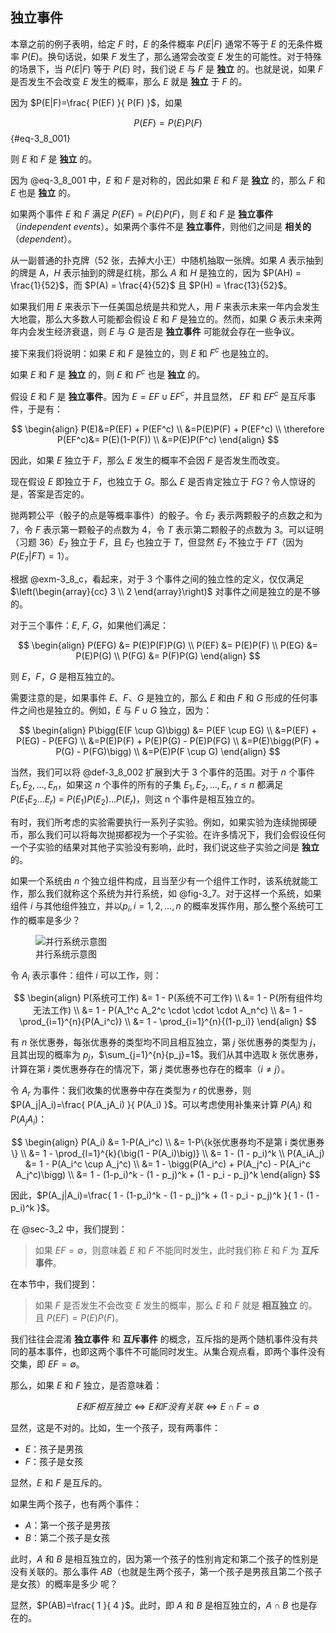 ## 独立事件 {#sec-3_8}
本章之前的例子表明，给定 $F$ 时，$E$ 的条件概率 $P(E|F)$ 通常不等于 $E$ 的无条件概率 $P(E)$。换句话说，如果 $F$ 发生了，那么通常会改变 $E$ 发生的可能性。对于特殊的场景下，当 $P(E|F)$ 等于 $P(E)$ 时，我们说 $E$ 与 $F$ 是 **独立** 的。也就是说，如果 $F$ 是否发生不会改变 $E$ 发生的概率，那么 $E$ 就是 **独立** 于 $F$ 的。

因为 $P(E|F)=\frac{ P(EF) }{ P(F) }$，如果 

$$
P(EF)=P(E)P(F)
$$ {#eq-3_8_001}

则 $E$ 和 $F$ 是 **独立** 的。

因为 @eq-3_8_001 中，$E$ 和 $F$ 是对称的，因此如果 $E$ 和 $F$ 是 **独立** 的，那么 $F$ 和 $E$ 也是 **独立** 的。

::: {#def-3_8_001}
如果两个事件 $E$ 和 $F$ 满足 $P(EF)=P(E)P(F)$，则 $E$ 和 $F$ 是 **独立事件**（*independent events*）。如果两个事件不是 **独立事件**，则他们之间是 **相关的**（*dependent*）。
:::

::: {#exm-3_8_a}
从一副普通的扑克牌（52 张，去掉大小王）中随机抽取一张牌。如果 $A$ 表示抽到的牌是 A，$H$ 表示抽到的牌是红桃，那么 $A$ 和 $H$ 是独立的，因为 $P(AH) = \frac{1}{52}$，而 $P(A) = \frac{4}{52}$ 且 $P(H) = \frac{13}{52}$。
:::

::: {#exm-3_8_b}
如果我们用 $E$ 来表示下一任美国总统是共和党人，用 $F$ 来表示未来一年内会发生大地震，那么大多数人可能都会假设 $E$ 和 $F$ 是独立的。然而，如果 $G$ 表示未来两年内会发生经济衰退，则 $E$ 与 $G$ 是否是 **独立事件** 可能就会存在一些争议。
:::

接下来我们将说明：如果 $E$ 和 $F$ 是独立的，则 $E$ 和 $F^c$ 也是独立的。

::: {#prp-3_8_1}
如果 $E$ 和 $F$ 是 **独立** 的，则 $E$ 和 $F^c$ 也是 **独立** 的。
:::

::: {.callout-tip title="@prp-3_8_1 的证明过程"}
假设 $E$ 和 $F$ 是 **独立事件**。因为 $E = EF \cup EF^c$，并且显然， $EF$ 和 $EF^c$ 是互斥事件，于是有：

$$
\begin{align}
P(E)&=P(EF) + P(EF^c) \\
&=P(E)P(F) + P(EF^c) \\
\therefore P(EF^c)&= P(E)(1-P(F)) \\
&=P(E)P(F^c)
\end{align}
$$
:::

因此，如果 $E$ 独立于 $F$，那么 $E$ 发生的概率不会因 $F$ 是否发生而改变。

现在假设 $E$ 即独立于 $F$，也独立于 $G$。那么 $E$ 是否肯定独立于 $FG$？令人惊讶的是，答案是否定的。

::: {#exm-3_8_c}
抛两颗公平（骰子的点是等概率事件）的骰子。令 $E_7$ 表示两颗骰子的点数之和为 7，令 $F$ 表示第一颗骰子的点数为 4，令 $T$ 表示第二颗骰子的点数为 3。可以证明（习题 36）$E_7$ 独立于 $F$，且 $E_7$ 也独立于 $T$，但显然 $E_7$ 不独立于 $FT$（因为 $P(E_7|FT) = 1$）。
:::

根据 @exm-3_8_c，看起来，对于 3 个事件之间的独立性的定义，仅仅满足 $\left(\begin{array}{cc}  3 \\ 2  \end{array}\right)$ 对事件之间是独立的是不够的。

::: {#def-3_8_002}
对于三个事件：$E$, $F$, $G$，如果他们满足：

$$
\begin{align}
P(EFG) &= P(E)P(F)P(G) \\
P(EF) &= P(E)P(F) \\
P(EG) &= P(E)P(G) \\
P(FG) &= P(F)P(G)
\end{align}
$$

则 $E$，$F$，$G$ 是相互独立的。
:::

需要注意的是，如果事件 $E$、$F$、$G$ 是独立的，那么 $E$ 和由 $F$ 和 $G$ 形成的任何事件之间也是独立的。例如，$E$ 与 $F \cup G$ 独立，因为：

$$
\begin{align}
P\bigg(E(F \cup G)\bigg) &= P(EF \cup EG) \\
&=P(EF) + P(EG) - P(EFG) \\
&=P(E)P(F) + P(E)P(G) - P(E)P(FG) \\
&=P(E)\bigg(P(F) + P(G) - P(FG)\bigg) \\
&=P(E)P(F \cup G)
\end{align}
$$

当然，我们可以将 @def-3_8_002 扩展到大于 3 个事件的范围。对于 $n$ 个事件 $E_1, E_2, ..., E_n$，如果这 $n$ 个事件的所有的子集 $E_{1}, E_{2}, ..., E_{r},\ r \le n$ 都满足 $P(E_{1}E_{2}...E_{r})$ = $P(E_1)P(E_2)...P(E_r)$，则这 n 个事件是相互独立的。

有时，我们所考虑的实验需要执行一系列子实验。例如，如果实验为连续抛掷硬币，那么我们可以将每次抛掷都视为一个子实验。在许多情况下，我们会假设任何一个子实验的结果对其他子实验没有影响，此时，我们说这些子实验之间是 **独立** 的。

::: {#exr-3_8_d}
如果一个系统由 $n$ 个独立组件构成，且当至少有一个组件工作时，该系统就能工作，那么我们就称这个系统为并行系统，如 @fig-3_7。对于这样一个系统，如果组件 $i$ 与其他组件独立，并以$p_i, i=1,2,...,n$ 的概率发挥作用，那么整个系统可工作的概率是多少？

![并行系统示意图](../images/chapter_3/f_3_7.png){#fig-3_7}

:::

::: {#sol-3_8_d}
令 $A_i$ 表示事件：组件 $i$ 可以工作，则：

$$
\begin{align}
P(系统可工作) &= 1 - P(系统不可工作) \\
&= 1 - P(所有组件均无法工作) \\
&= 1 - P(A_1^c A_2^c \cdot \cdot \cdot A_n^c) \\
&= 1 - \prod_{i=1}^{n}{P(A_i^c)} \\
&= 1 - \prod_{i=1}^{n}{(1-p_i)}
\end{align}
$$

:::

::: {#exr-3_8_e}
有 $n$ 张优惠券，每张优惠券的类型均不同且相互独立，第 $j$ 张优惠券的类型为 $j$，且其出现的概率为 $p_j$，$\sum_{j=1}^{n}{p_j}=1$。我们从其中选取 $k$ 张优惠券，计算在第 $i$ 类优惠券存在的情况下，第 $j$ 类优惠券也存在的概率（$i \ne j$）。
:::

::: {#sol-3_8_e}
令 $A_r$ 为事件：我们收集的优惠券中存在类型为 $r$ 的优惠券，则 $P(A_j|A_i)=\frac{ P(A_jA_i) }{ P(A_i) }$。可以考虑使用补集来计算 $P(A_i)$ 和 $P(A_jA_i)$：

$$
\begin{align}
P(A_i) &= 1-P(A_i^c) \\
&= 1-P\{k张优惠券均不是第 i 类优惠券\} \\
&= 1 - \prod_{l=1}^{k}{\big(1 - P(A_i)\big)} \\
&= 1 - (1 - p_i)^k \\
P(A_iA_j) &= 1 - P(A_i^c \cup A_j^c) \\
&= 1 - \bigg(P(A_i^c) + P(A_j^c) - P(A_i^c A_j^c)\bigg) \\
&= 1 - (1-p_i)^k - (1 - p_j)^k + (1 - p_i - p_j)^k 
\end{align}
$$

因此，$P(A_j|A_i)=\frac{ 1 - (1-p_i)^k - (1 - p_j)^k + (1 - p_i - p_j)^k }{ 1 - (1 - p_i)^k }$。
:::

::: {.callout-note title="务必区分 **独立事件** 和 **互斥事件**"}
在 @sec-3_2 中，我们提到：

> 如果 $EF = \emptyset$，则意味着 $E$ 和 $F$ 不能同时发生，此时我们称 $E$ 和 $F$ 为 **互斥事件**。

在本节中，我们提到：

> 如果 $F$ 是否发生不会改变 $E$ 发生的概率，那么 $E$ 和 $F$ 就是 **相互独立** 的。且 $P(EF)=P(E)P(F)$。

我们往往会混淆 **独立事件** 和 **互斥事件** 的概念，互斥指的是两个随机事件没有共同的基本事件，也即这两个事件不可能同时发生。从集合观点看，即两个事件没有交集，即 $EF = \emptyset$。

那么，如果 $E$ 和 $F$ 独立，是否意味着：

$$
E和F相互独立 \Longleftrightarrow E和F没有关联 \Longleftrightarrow E \cap F = \emptyset
$$

显然，这是不对的。比如，生一个孩子，现有两事件：

* $E$：孩子是男孩
* $F$：孩子是女孩

显然，$E$ 和 $F$ 是互斥的。

如果生两个孩子，也有两个事件：

* $A$：第一个孩子是男孩
* $B$：第二个孩子是女孩

此时，$A$ 和 $B$ 是相互独立的，因为第一个孩子的性别肯定和第二个孩子的性别是没有关联的。那么事件 $AB$（也就是生两个孩子，第一个孩子是男孩且第二个孩子是女孩）的概率是多少 呢？

显然，$P(AB)=\frac{ 1 }{ 4 }$。此时，即 $A$ 和 $B$ 是相互独立的，$A \cap B$ 也是存在的。
:::